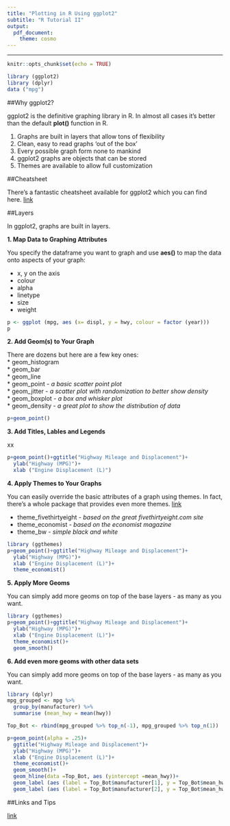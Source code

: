 ---
title: "Plotting in R Using ggplot2"
subtitle: "R Tutorial II"
output: 
  pdf_document: 
    theme: cosmo
---
***
```{r setup, include=FALSE}
knitr::opts_chunk$set(echo = TRUE)
```


``` {r include = FALSE}
library (ggplot2)
library (dplyr)
data ("mpg")

```

##Why ggplot2?

ggplot2 is the definitive graphing library in R. In almost all cases it's better than the default **plot()** function in R. 



1. Graphs are built in layers that allow tons of flexibility
2. Clean, easy to read graphs 'out of the box'
3. Every possible graph form none to mankind
4. ggplot2 graphs are objects that can be stored
5. Themes are available to allow full customization

##Cheatsheet

There's a fantastic cheatsheet available for ggplot2 which you can find here.  [link](https://www.rstudio.com/wp-content/uploads/2015/03/ggplot2-cheatsheet.pdf)

##Layers

In ggplot2, graphs are built in layers.  

**1. Map Data to Graphing Attributes** 

You specify the dataframe you want to graph and use **aes()** to map the data onto aspects of your graph:

* x, y on the axis
* colour
* alpha
* linetype
* size
* weight

```{r}
p <- ggplot (mpg, aes (x= displ, y = hwy, colour = factor (year)))
p
```

**2. Add Geom(s) to Your Graph**

There are dozens but here are a few key ones:  
* geom_histogram  
* geom_bar  
* geom_line  
* geom_point - *a basic scatter point plot*  
* geom_jitter - *a scatter plot with randomization to better show density*  
* geom_boxplot - *a box and whisker plot*  
* geom_density - *a great plot to show the distribution of data*  

```{r}
p+geom_point()
```


**3. Add Titles, Lables and Legends**

xx 

```{r}
p+geom_point()+ggtitle("Highway Mileage and Displacement")+
  ylab("Highway (MPG)")+
  xlab ("Engine Displacement (L)")
```


**4. Apply Themes to Your Graphs**

You can easily override the basic attributes of a graph using themes.  In fact, there's a whole package that provides even more themes.  [link](https://github.com/jrnold/ggthemes)

* theme_fivethirtyeight - *based on the great fivethirtyeight.com site*
* theme_economist - *based on the economist magazine*
* theme_bw - *simple black and white*

```{r}
library (ggthemes)
p+geom_point()+ggtitle("Highway Mileage and Displacement")+
  ylab("Highway (MPG)")+
  xlab ("Engine Displacement (L)")+
  theme_economist()
```

**5. Apply More Geoms**

You can simply add more geoms on top of the base layers - as many as you want.

```{r}
library (ggthemes)
p+geom_point()+ggtitle("Highway Mileage and Displacement")+
  ylab("Highway (MPG)")+
  xlab ("Engine Displacement (L)")+
  theme_economist()+
  geom_smooth()
```


**6. Add even more geoms with other data sets**

You can simply add more geoms on top of the base layers - as many as you want.

```{r}
library (dplyr)
mpg_grouped <- mpg %>% 
  group_by(manufacturer) %>% 
  summarise (mean_hwy = mean(hwy))

Top_Bot <- rbind(mpg_grouped %>% top_n(-1), mpg_grouped %>% top_n(1))

p+geom_point(alpha = .25)+
  ggtitle("Highway Mileage and Displacement")+
  ylab("Highway (MPG)")+
  xlab ("Engine Displacement (L)")+
  theme_economist()+
  geom_smooth()+
  geom_hline(data =Top_Bot, aes (yintercept =mean_hwy))+
  geom_label (aes (label = Top_Bot$manufacturer[1], y = Top_Bot$mean_hwy[1], x = 2), color = "black")+
  geom_label (aes (label = Top_Bot$manufacturer[2], y = Top_Bot$mean_hwy[2], x = 2), color = "black")

```

##Links and Tips

[link](http://zevross.com/blog/2014/08/04/beautiful-plotting-in-r-a-ggplot2-cheatsheet-3/)